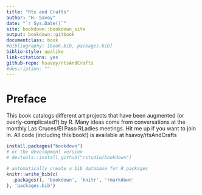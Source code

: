 ```yaml
--- 
title: "Rts and Crafts" 
author: "H. Savoy"
date: "`r Sys.Date()`"
site: bookdown::bookdown_site
output: bookdown::gitbook
documentclass: book
#bibliography: [book.bib, packages.bib]
biblio-style: apalike
link-citations: yes
github-repo: hsavoy/rtsAndCrafts
#description: ""
---
```

  
# Preface

This book catalogs different art projects that have been augmented (or overly-complicated?) by R. Many ideas come from conversations at the monthly Las Cruces/El Paso RLadies meetings. Hit me up if you want to join in.
All code (including this book!) is available at hsavoy/rtsAndCrafts



```r
install.packages("bookdown")
# or the development version
# devtools::install_github("rstudio/bookdown")
```


```r
# automatically create a bib database for R packages
knitr::write_bib(c(
  .packages(), 'bookdown', 'knitr', 'rmarkdown'
), 'packages.bib')
```